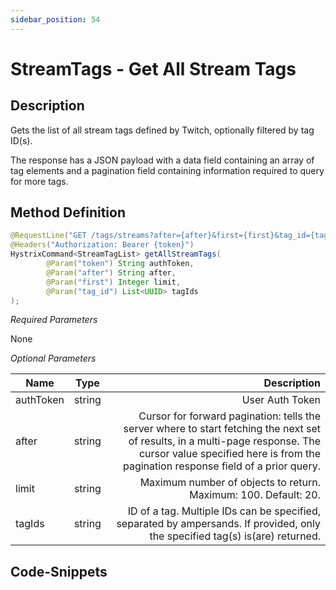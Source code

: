 ```yaml
---
sidebar_position: 54
---
```



# StreamTags - Get All Stream Tags

## Description

Gets the list of all stream tags defined by Twitch, optionally filtered by tag ID(s).

The response has a JSON payload with a data field containing an array of tag elements and a pagination field containing information required to query for more tags.

## Method Definition

```java
@RequestLine("GET /tags/streams?after={after}&first={first}&tag_id={tag_id}")    
@Headers("Authorization: Bearer {token}")
HystrixCommand<StreamTagList> getAllStreamTags(
		@Param("token") String authToken,
		@Param("after") String after,
		@Param("first") Integer limit,
		@Param("tag_id") List<UUID> tagIds
);
```

*Required Parameters*

None

*Optional Parameters*

| Name          | Type      | Description  |
| ------------- |:---------:| -----------------:|
| authToken     | string    | User Auth Token |
| after | string | Cursor for forward pagination: tells the server where to start fetching the next set of results, in a multi-page response. The cursor value specified here is from the pagination response field of a prior query. |
| limit | string | Maximum number of objects to return. Maximum: 100. Default: 20. |
| tagIds | string | ID of a tag. Multiple IDs can be specified, separated by ampersands. If provided, only the specified tag(s) is(are) returned. |

## Code-Snippets
